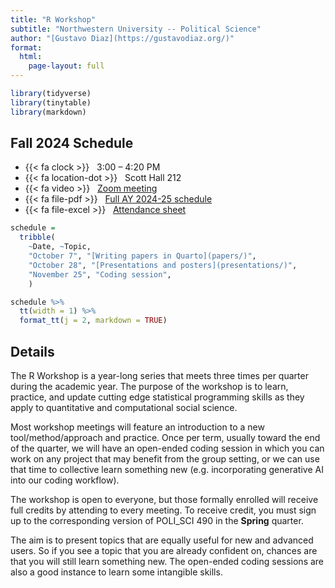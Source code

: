 ```yaml
---
title: "R Workshop"
subtitle: "Northwestern University -- Political Science"
author: "[Gustavo Diaz](https://gustavodiaz.org/)"
format: 
  html:
    page-layout: full
---
```


```r
library(tidyverse)
library(tinytable)
library(markdown)
```

## Fall 2024 Schedule

- {{< fa clock >}} &nbsp; 3:00 -- 4:20 PM
- {{< fa location-dot >}} &nbsp; Scott Hall 212
- {{< fa video >}} &nbsp; [Zoom meeting](https://northwestern.zoom.us/j/94652528071?pwd=bfBocxKncYkfZbTYiCIlJqhqxwx7EY.1)
- {{< fa file-pdf >}} &nbsp; [Full AY 2024-25 schedule](schedule.pdf)
- {{< fa file-excel >}} &nbsp; [Attendance sheet](https://forms.office.com/r/m8ZT8aDpVr)

```r
schedule =
  tribble(
    ~Date, ~Topic,
    "October 7", "[Writing papers in Quarto](papers/)",
    "October 28", "[Presentations and posters](presentations/)",
    "November 25", "Coding session",
    )
```


```r
schedule %>% 
  tt(width = 1) %>% 
  format_tt(j = 2, markdown = TRUE)
```

<!-- # Previous Terms -->

## Details

The R Workshop is a year-long series that meets three times per quarter during the academic year. The purpose of the workshop is to learn, practice, and update cutting edge statistical programming skills as they apply to quantitative and computational social science.

Most workshop meetings will feature an introduction to a new tool/method/approach and practice. Once per term, usually toward the end of the quarter, we will have an open-ended coding session in which you can work on any project that may benefit from the group setting, or we can use that time to collective learn something new (e.g. incorporating generative AI into our coding workflow).

The workshop is open to everyone, but those formally enrolled will receive full credits by attending to every meeting. To receive credit, you must sign up to the corresponding version of POLI_SCI 490 in the **Spring** quarter.

The aim is to present topics that are equally useful for new and advanced users. So if you see a topic that you are already confident on, chances are that you will still learn something new. The open-ended coding sessions are also a good instance to learn some intangible skills.


